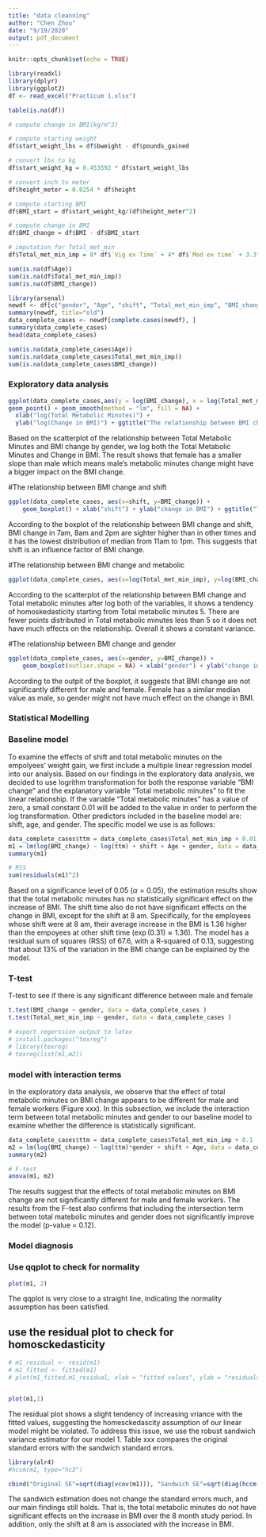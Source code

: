 ```yaml
---
title: "data cleanning"
author: "Chen Zhou"
date: "9/19/2020"
output: pdf_document
---
```


```r
knitr::opts_chunk$set(echo = TRUE)
```



```r
library(readxl)
library(dplyr)
library(ggplot2)
df <- read_excel("Practicum 1.xlsx")

```

```r
table(is.na(df))
```

```r
# compute change in BMI(kg/m^2)

# compute starting weight
df$start_weight_lbs = df$bweight - df$pounds_gained

# convert lbs to kg
df$start_weight_kg = 0.453592 * df$start_weight_lbs

# convert inch to meter
df$height_meter = 0.0254 * df$height

# compute starting BMI 
df$BMI_start = df$start_weight_kg/(df$height_meter^2)

# compute change in BMI
df$BMI_change = df$BMI - df$BMI_start
```

```r
# imputation for Total_met_min
df$Total_met_min_imp = 8* df$`Vig ex Time` + 4* df$`Mod ex time` + 3.3*df$`Walk ex Time`
```

```r
sum(is.na(df$Age))
sum(is.na(df$Total_met_min_imp))
sum(is.na(df$BMI_change))
```

```r
library(arsenal)
newdf <- df[c("gender", "Age", "shift", "Total_met_min_imp", "BMI_change")]
summary(newdf, title="old")
data_complete_cases <- newdf[complete.cases(newdf), ]
summary(data_complete_cases)
head(data_complete_cases)
```

```r
sum(is.na(data_complete_cases$Age))
sum(is.na(data_complete_cases$Total_met_min_imp))
sum(is.na(data_complete_cases$BMI_change))
```


### Exploratory data analysis

```r
ggplot(data_complete_cases,aes(y = log(BMI_change), x = log(Total_met_min_imp), color = gender) )+
geom_point() + geom_smooth(method = "lm", fill = NA) + 
  xlab("log(Total Metabolic Minutes)") + 
  ylab("log(Change in BMI)") + ggtitle("The relationship between BMI change and Total metabolic minutes by gender")
```
Based on the scatterplot of the relationship between Total Metabolic Minutes and BMI change by gender, we log both the Total Metabolic Minutes and Change in BMI. The result shows that female has a smaller slope than male which means male's metabolic minutes change might have a bigger impact on the BMI change.


#The relationship between BMI change and shift

```r
ggplot(data_complete_cases, aes(x=shift, y=BMI_change)) + 
    geom_boxplot() + xlab("shift") + ylab("change in BMI") + ggtitle("The relationship between BMI change and shift") + scale_x_discrete(limits = c("7am", "8am", "9am", "10am", "11am", "12pm", "1pm", "2pm", "other"))
```
According to the boxplot of the relationship between BMI change and shift, BMI change in 7am, 8am and 2pm are sighter higher than in other times and it has the lowest distribution of median from 11am to 1pm. This suggests that shift is an influence factor of BMI change.



#The relationship between BMI change and metabolic

```r
ggplot(data_complete_cases, aes(x=log(Total_met_min_imp), y=log(BMI_change))) +geom_point()+ xlab("log(Total metabolic minutes)") + geom_smooth(method = "lm", se = FALSE)+ ylab("log(Change in BMI)") + ggtitle("The relationship between BMI Change and Total Metabolic Minutes")
```
According to the scatterplot of the relationship between BMI change and Total metabolic minutes after log both of the variables, it shows a tendency of homoskedasticity starting from Total metabolic minutes 5. There are fewer points distributed in Total metabolic minutes less than 5 so it does not have much effects on the relationship. Overall it shows a constant variance.



#The relationship between BMI change and gender
```r
ggplot(data_complete_cases, aes(x=gender, y=BMI_change)) + 
    geom_boxplot(outlier.shape = NA) + xlab("gender") + ylab("change in BMI") + ggtitle("The relationship between BMI change and gender") 
```
According to the outpit of the boxplot, it suggests that BMI change are not significantly different for male and female. Female has a similar median value as male, so gender might not have much effect on the change in BMI.




### Statistical Modelling

### Baseline model
To examine the effects of shift and total metabolic minutes on the empolyees' weight gain, we first include a multiple linear regression model into our analysis. Based on our findings in the exploratory data analysis, we decided to use logrithm transformation for both the response variable "BMI change" and the explanatory variable "Total metabolic minutes" to fit the linear relationship. If the variable "Total metabolic minutes" has a value of zero, a small constant 0.01 will be added to the value in order to perform the log transformation. Other predictors included in the baseline model are: shift, age, and gender. The specific model we use is as follows: 


```r
data_complete_cases$ttm = data_complete_cases$Total_met_min_imp + 0.01
m1 = lm(log(BMI_change) ~ log(ttm) + shift + Age + gender, data = data_complete_cases)
summary(m1)

# RSS
sum(residuals(m1)^2)
```



Based on a significance level of 0.05 ($\alpha = 0.05$), the estimation results show that the total metabolic minutes has no statistically significant effect on the increase of BMI. The shift time also do not have significant effects on the change in BMI, except for the shift at 8 am. Specifically, for the employees whose shift were at 8 am, their average increase in the BMI is 1.36 higher than the empoyees at other shift time ($\exp(0.31) \approx 1.36$). The model has a residual sum of squares (RSS) of 67.6, with a R-squared of 0.13, suggesting that about 13\% of the variation in the BMI change can be explained by the model.  



### T-test 
T-test to see if there is any significant difference between male and female
```r
t.test(BMI_change ~ gender, data = data_complete_cases )
t.test(Total_met_min_imp ~ gender, data = data_complete_cases )
```

```r
# export regerssion output to latex
# install.packages("texreg")
# library(texreg)
# texreg(list(m1,m2))
```


### model with interaction terms
In the exploratory data analysis, we observe that the effect of total metabolic minutes on BMI change appears to be different for male and female workers (Figure xxx). In this subsection, we include the interaction term between total metabolic minutes and gender to our baseline model to examine whether the difference is statistically significant. 

```r
data_complete_cases$ttm = data_complete_cases$Total_met_min_imp + 0.1
m2 = lm(log(BMI_change) ~ log(ttm)*gender + shift + Age, data = data_complete_cases)
summary(m2)
```



```r
# F-test
anova(m1, m2)
```

The results suggest that the effects of total metabolic minutes on BMI change are not significantly different for male and female workers. The results from the F-test also confirms that including the intersection term between total matebolic minutes and gender does not significantly improve the model (p-value = 0.12). 



### Model diagnosis
### Use qqplot to check for normality
```r
plot(m1, 2)
```

The qqplot is very close to a straight line, indicating the normality assumption has been satisfied. 



## use the residual plot to check for homosckedasticity
```r
# m1_residual <- resid(m1)
# m1_fitted <- fitted(m1)
# plot(m1_fitted,m1_residual, xlab = "fitted values", ylab = "residuals", main = "residual plot for model 1")


plot(m1,1)
```

The residual plot shows a slight tendency of increasing vriance with the fitted values, suggesting the homesckedascity assumption of our linear model might be violated. To address this issue, we use the robust sandwich variance estimator for our model 1. Table xxx compares the original standard errors with the sandwich standard errors. 


```r
library(alr4)
#hccm(m1, type="hc3")

cbind("Original SE"=sqrt(diag(vcov(m1))), "Sandwich SE"=sqrt(diag(hccm(m1, type="hc3"))))
```

The sandwich estimation does not change the standard errors much, and our main findings still holds. That is, the total metabolic minutes do not have significant effects on the increase in BMI over the 8 month study period. In addition, only the shift at 8 am is associated with the increase in BMI. 





